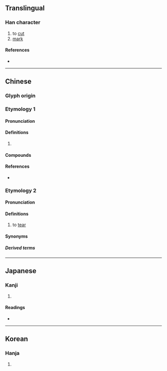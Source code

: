 {{character info}}
==Translingual==

===Han character===
{{Han char|rn=18|rad=刀|as=11|sn=13|four=58227|canj=JKMSH|ids=⿸𠩺刀}}

# to [[cut]]
# [[mark]]

====References====
* {{Han ref|kx=0143.240|dkj=02152|dj=0324.080|hdz=10352.070|uh=527A|ud=21114|bh=DCC6|bd=56518}}

----

==Chinese==
{{zh-forms}}

===Glyph origin===
{{Han etym}}

===Etymology 1===

====Pronunciation====
{{zh-pron
|m=lí
|c=lei4,lai5
|mc=y
|oc=y
|cat=
}}

====Definitions====
{{zh-hanzi}}

# {{rfdef|zh}}

====Compounds====
{{zh-der|剺面}}

====References====
* {{R:yue:mfccd}}

===Etymology 2===
{{zh-forms|alt=捸,褫}}

====Pronunciation====
{{zh-pron
|mn=lì
|mn-t=li3/ti3
}}

====Definitions====
{{zh-hanzi}} {{tlb|zh|Min Nan}}
# to [[tear]]
#: {{zh-x|剺{lì}破|to '''tear'''; to '''rip'''|MN}}

====Synonyms====
{{zh-dial|撕}}

=====Derived terms=====
{{zh-der|剺揭|剺揭話}}

----

==Japanese==

===Kanji===
{{ja-kanji|grade=|rs=刀11}}

# {{rfdef|ja|sort=刀11}}

====Readings====
* {{ja-readings|on=[[り]] (ri)|kun=[[はぐ]] (hagu), [[きる]] (kiru)}}

----

==Korean==

===Hanja===
{{ko-hanja|hangeul=리|rv=ri|mr=ri}}

# {{rfdef|ko|sort=刀11}}